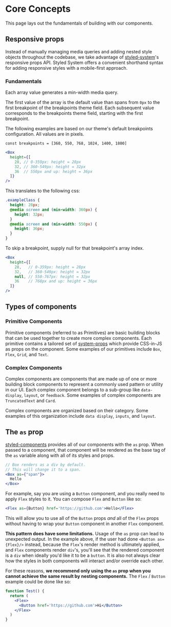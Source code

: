 
# Core Concepts

This page lays out the fundamentals of building with our components.

## Responsive props
Instead of manually managing media queries and adding nested style objects throughout the codebase, we take advantage of [styled-system](https://github.com/styled-system/styled-system)'s responsive props API.  Styled System offers a convenient shorthand syntax for adding responsive styles with a mobile-first approach.

### Fundamentals
Each array value generates a min-width media query.

The first value of the array is the default value than spans from `0px` to the first breakpoint of the breakpoints theme field.
Each subsequent value corresponds to the breakpoints theme field, starting with the first breakpoint.

The following examples are based on our theme's default breakpoints configuration.  All values are in pixels.

`const breakpoints = [360, 550, 768, 1024, 1400, 1800]`

```jsx
<Box
  height={[
    28, // 0-359px: height = 28px
    32, // 360-549px: height = 32px
    36  // 550px and up: height = 36px
  ]}
/>
```

This translates to the following css:
```scss
.exampleClass {
  height: 28px;
  @media screen and (min-width: 360px) {
    height: 32px;
  }
  @media screen and (min-width: 550px) {
    height: 36px;
  }
}


```

To skip a breakpoint, supply null for that breakpoint's array index.

```jsx
<Box
  height={[
    28,   // 0-359px: height = 28px
    32,   // 360-549px: height = 32px
    null, // 550-767px: height = 32px
    36    // 768px and up: height = 36px
  ]}
/>
```

## Types of components

### Primitive Components

 Primitive components (referred to as Primitives) are basic building blocks that can be used together to create more complex components.  Each primitive contains a tailored set of [system-props](/system-props) which provide CSS-in-JS as props on the component.  Some examples of our primitives include `Box`, `Flex`, `Grid`, and `Text`.

### Complex Components

 Complex components are components that are made up of one or more building block components to represent a commonly used pattern or utility in our UI.  Each complex component belongs to a sub-group like `data-display`, `layout`, or `feedback`. Some examples of complex components are `TruncatedText` and `Card`.

Complex components are organized based on their category.  Some examples of this organization include `data display`, `inputs`, and `layout`.


## The `as` prop
[styled-components](https://www.styled-components.com) provides all of our components with the `as` prop. When passed to a component, that component will be rendered as the base tag of the `as` variable along with all of its styles and props.

```jsx
// Box renders as a div by default.
// This will change it to a span.
<Box as={"span"}>
  Hello
</Box>
```


 For example, say you are using a `Button` component, and you really need to apply `Flex` styles to it. You can compose `Flex` and `Button` like so:

 ```jsx
 <Flex as={Button} href='https://github.com'>Hello</Flex>
 ```

 This will allow you to use all of the `Button` props _and_ all of the `Flex` props without having to wrap your `Button` component in another `Flex` component.

 **This pattern does have some limitations.** Usage of the `as` prop can lead to unexpected output. In the example above, if the user had done `<Button as={Flex}/>` instead, because the `Flex`'s render method is ultimately applied, and `Flex` components render `div`'s, you'll see that the rendered component is a `div` when ideally you'd like it to be a `button`. It is also not always clear how the styles in both components will interact and/or override each other.

For these reasons, **we recommend only using the `as` prop when you cannot achieve the same result by nesting components.** The `Flex` / `Button` example could be done like so:

```jsx
function Test() {
  return (
    <Flex>
      <Button href='https://github.com'>Hi</Button>
    </Flex>
  )
}

```
